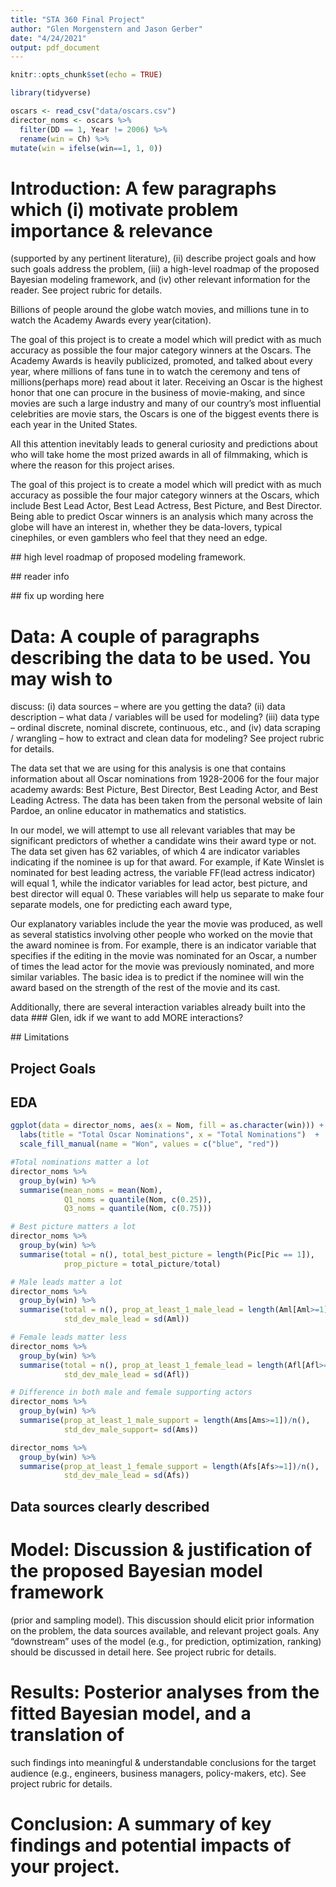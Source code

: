 ```yaml
---
title: "STA 360 Final Project"
author: "Glen Morgenstern and Jason Gerber"
date: "4/24/2021"
output: pdf_document
---
```


```r
knitr::opts_chunk$set(echo = TRUE)
```

```r
library(tidyverse)
```

```r
oscars <- read_csv("data/oscars.csv")
director_noms <- oscars %>%
  filter(DD == 1, Year != 2006) %>%
  rename(win = Ch) %>%
mutate(win = ifelse(win==1, 1, 0))
```

# Introduction: A few paragraphs which (i) motivate problem importance & relevance
(supported by any pertinent literature), (ii) describe project goals and how such
goals address the problem, (iii) a high-level roadmap of the proposed Bayesian
modeling framework, and (iv) other relevant information for the reader. See project
rubric for details.

  Billions of people around the globe watch movies, and millions tune in to watch the Academy Awards every year(citation). 
  
  The goal of this project is to create a model which will predict with as much accuracy as possible the four major category winners at the Oscars. The Academy Awards is heavily publicized, promoted, and talked about every year, where millions of fans tune in to watch the ceremony and tens of millions(perhaps more) read about it later. Receiving an Oscar is the highest honor that one can procure in the business of movie-making, and since movies are such a large industry and many of our country's most influential celebrities are movie stars, the Oscars is one of the biggest events there is each year in the United States.
  
  All this attention inevitably leads to general curiosity and predictions about who will take home the most prized awards in all of filmmaking, which is where the reason for this project arises. 
  
  The goal of this project is to create a model which will predict with as much accuracy as possible the four major category winners at the Oscars, which include Best Lead Actor, Best Lead Actress, Best Picture, and Best Director. Being able to predict Oscar winners is an analysis which many across the globe will have an interest in, whether they be data-lovers, typical cinephiles, or even gamblers who feel that they need an edge. 
  
  ## high level roadmap of proposed modeling framework.
  
  ## reader info
  
  ## fix up wording here

  
  
  

# Data: A couple of paragraphs describing the data to be used. You may wish to
discuss: (i) data sources – where are you getting the data? (ii) data description –
what data / variables will be used for modeling? (iii) data type – ordinal discrete,
nominal discrete, continuous, etc., and (iv) data scraping / wrangling – how to
extract and clean data for modeling? See project rubric for details.

  The data set that we are using for this analysis is one that contains information about all Oscar nominations from 1928-2006 for the four major academy awards: Best Picture, Best Director, Best Leading Actor, and Best Leading Actress. The data has been taken from the personal website of Iain Pardoe, an online educator in mathematics and statistics. 
  
  In our model, we will attempt to use all relevant variables that may be significant predictors of whether a candidate wins their award type or not. The data set given has 62 variables, of which 4 are indicator variables indicating if the nominee is up for that award. For example, if Kate Winslet is nominated for best leading actress, the variable FF(lead actress indicator) will equal 1, while the indicator variables for lead actor, best picture, and best director will equal 0. These variables will help us separate to make four separate models, one for predicting each award type,
  
  Our explanatory variables include the year the movie was produced, as well as several statistics involving other people who worked on the movie that the award nominee is from. For example, there is an indicator variable that specifies if the editing in the movie was nominated for an Oscar, a number of times the lead actor for the movie was previously nominated, and more similar variables. The basic idea is to predict if the nominee will win the award based on the strength of the rest of the movie and its cast. 
  
  Additionally, there are several interaction variables already built into the data
  ### Glen, idk if we want to add MORE interactions?
  
  ## Limitations

## Project Goals
  
## EDA

```r
ggplot(data = director_noms, aes(x = Nom, fill = as.character(win))) + geom_histogram(binwidth = 1) + 
  labs(title = "Total Oscar Nominations", x = "Total Nominations")  + 
  scale_fill_manual(name = "Won", values = c("blue", "red"))
```
  
```r
#Total nominations matter a lot
director_noms %>%
  group_by(win) %>%
  summarise(mean_noms = mean(Nom),
            Q1_noms = quantile(Nom, c(0.25)),
            Q3_noms = quantile(Nom, c(0.75)))

# Best picture matters a lot
director_noms %>%
  group_by(win) %>%
  summarise(total = n(), total_best_picture = length(Pic[Pic == 1]),
            prop_picture = total_picture/total)

# Male leads matter a lot
director_noms %>%
  group_by(win) %>%
  summarise(total = n(), prop_at_least_1_male_lead = length(Aml[Aml>=1])/n(),
            std_dev_male_lead = sd(Aml))

# Female leads matter less
director_noms %>%
  group_by(win) %>%
  summarise(total = n(), prop_at_least_1_female_lead = length(Afl[Afl>=1])/n(),
            std_dev_male_lead = sd(Afl))

# Difference in both male and female supporting actors
director_noms %>%
  group_by(win) %>%
  summarise(prop_at_least_1_male_support = length(Ams[Ams>=1])/n(),
            std_dev_male_support= sd(Ams))

director_noms %>%
  group_by(win) %>%
  summarise(prop_at_least_1_female_support = length(Afs[Afs>=1])/n(),
            std_dev_male_lead = sd(Afs))


```


## Data sources clearly described
  

# Model: Discussion & justification of the proposed Bayesian model framework
(prior and sampling model). This discussion should elicit prior information on the
problem, the data sources available, and relevant project goals. Any “downstream”
uses of the model (e.g., for prediction, optimization, ranking) should be discussed
in detail here. See project rubric for details.


# Results: Posterior analyses from the fitted Bayesian model, and a translation of
such findings into meaningful & understandable conclusions for the target audience
(e.g., engineers, business managers, policy-makers, etc). See project rubric for
details.


# Conclusion: A summary of key findings and potential impacts of your project.
